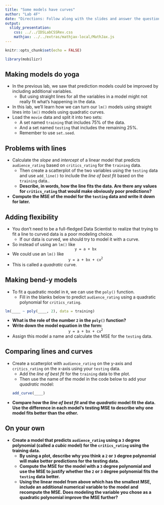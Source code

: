 ```yaml
---
title: "Some models have curves"
author: "Lab 4F"
date: "Directions: Follow along with the slides and answer the questions in **red** font in your journal."
output: 
  slidy_presentation: 
    css: ../../IDSLabCSSRev.css
    mathjax: ../../extras/mathjax-local/MathJax.js
---
```


```r
knitr::opts_chunk$set(echo = FALSE)
```

```r
library(mobilizr)
```

## Making models do yoga

- In the previous lab, we saw that prediction models could be improved by including additional variables.
    - But using straight lines for all the variables in a model might not really fit what's happening in the data.
- In this lab, we'll learn how we can turn our `lm()` models using straight lines into `lm()` models using quadratic curves.
- Load the `movie` data and split it into two sets:
    - A set named `training` that includes 75% of the data.
    - And a set named `testing` that includes the remaining 25%.
    - Remember to use `set.seed`.


## Problems with lines

- Calculate the _slope_ and _intercept_ of a linear model that predicts `audience_rating` based on `critics_rating` for the `training` data.
    - Then create a scatterplot of the two variables using the `testing` data and use `add_line()` to include the _line of best fit_ based on the `training` data..
    - **Describe, in words, how the line fits the data. Are there any values for `critics_rating` that would make obviously poor predictions?**
- **Compute the MSE of the model for the `testing` data and write it down for later.**


## Adding flexibility

- You don't need to be a full-fledged Data Scientist to realize that trying to fit a line to curved data is a poor modeling choice.
    - If our data is curved, we should try to model it with a curve.
- So instead of using an `lm()` like  
<center>`y = a + bx`</center>
- We could use an `lm()` like  
<center>`y = a + bx + cx`<sup>`2`</sup></center>
- This is called a _quadratic_ curve.


## Making bend-y models

- To fit a quadratic model in `R`, we can use the `poly()` function.
    - Fill in the blanks below to predict `audience_rating` using a quadratic polynomial for `critics_rating`.

```r
lm(____ ~ poly(____, 2), data = training)
```

- **What is the role of the number `2` in the `poly()` function?**
- **Write down the model equation in the form:**
<center>`y = a + bx + cx`<sup>`2`</sup></center>
- Assign this model a name and calculate the MSE for the `testing` data.


## Comparing lines and curves

- Create a scatterplot with `audience_rating` on the y-axis and `critics_rating` on the x-axis using your `testing` data.
    - Add the _line of best fit_ for the `training` data to the plot.
    - Then use the name of the model in the code below to add your _quadratic_ model:
```r
add_curve(____)
```

- **Compare how the _line of best fit_ and the _quadratic_ model fit the data. Use the difference in each model's testing MSE to describe why one model fits better than the other.**


## On your own

- **Create a model that predicts `audience_rating` using a `3` degree polynomial (called a _cubic_ model) for the `critics_rating` using the training data.**
    - **By using a plot, describe why you think a `2` or `3` degree polynomial will make better predictions for the testing data.**
    - **Compute the MSE for the model with a `3` degree polynomial and use the MSE to justify whether the `2` or `3` degree polynomial fits the `testing` data better.**
    - **Using the linear model from above which has the smallest MSE, include an additional numerical variable to the model and recompute the MSE. Does modeling the variable you chose as a quadratic polynomial improve the MSE further?**